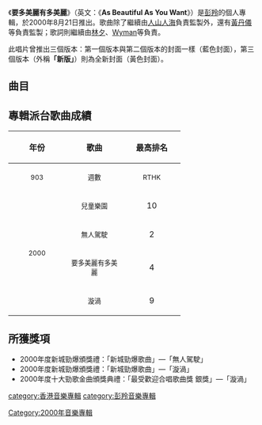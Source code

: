 {{Infobox album <!-- See Wikipedia:WikiProject_Albums -->
| name       = 要多美麗有多美麗
| type       = 專輯
| artist     = [[彭羚|彭羚]]
| cover      = 要多美麗有多美麗 cover.jpg
| released   = 2000年8月21日
| recorded   = 2000年
| genre      = 粵語、國語
| length     = 43分55秒
| label      = [[新力音樂_(香港)|新力唱片]]
<!-- 未知參數 | number     = 12 -->
| producer   = [[黃丹儀|黃丹儀]]、[[陳光榮|陳光榮]]、[[黃耀明|黃耀明]]、[[梁基爵|梁基爵]]、[[李端嫻|李端嫻]]、[[陳輝陽|陳輝陽]]
| reviews    = 
| prev_title = [[好好愛|好好愛]]
| prev_year  = 1999
| next_title = [[完全_No.1|完全 No.1]]
| next_year  = 2001
| misc       = {{單曲
  | type        = 專輯
  | name        = 要多美麗有多美麗
  | single1     = 兒童樂園
  | single1date = 
  | single2     = 無人駕駛
  | single2date = 
  | single3     = 要多美麗有多美麗
  | single3date = 
  | single4     = 漩渦
  | single4date = 
  }}{{Extra album cover
  | header  = 其他封面
  | type    = 專輯
  | cover   = 彭羚 要多美麗有多美麗2.jpg
  | caption = 第三版本封面
  }}
}}

《'''要多美麗有多美麗'''》（英文：《'''As Beautiful As You Want'''》）是[[彭羚|彭羚]]的個人專輯，於2000年8月21日推出。歌曲除了繼續由[[人山人海|人山人海]]負責監製外，還有[[黃丹儀|黃丹儀]]等負責監製；歌詞則繼續由[[林夕|林夕]]、[[黃偉文|Wyman]]等負責。

此唱片曾推出三個版本：第一個版本與第二個版本的封面一樣（藍色封面），第三個版本（外稱'''「新版」'''）則為全新封面（黃色封面）。

==曲目==
{{tracklist
| total_length    = 43:55

| title1         = 無人駕駛
| music1         = [[黃丹儀|黃丹儀]]
| lyrics1        = [[黃偉文|黃偉文]]
| arranger1      = 黃丹儀、[[舒文_(音樂人)|舒文]]
| producer1      = 黃丹儀
| note1          = 
| longnote1      = 國語版本為《隔著枕頭對我說》
| length1        = 4:10

| title2         = 天天都是禮拜天
| music2         = [[陳光榮|陳光榮]]
| lyrics2        = [[林夕|林夕]]
| arranger2      = 陳光榮
| producer2      = 陳光榮
| note2          = 
| longnote2      = 國語版本為《最美的表情》
| length2        = 3:19

| title3         = 要多美麗有多美麗
| music3         = [[彭海桐|彭海桐]]
| lyrics3        = 林夕
| arranger3      = 黃丹儀、舒文
| producer3      = 黃丹儀
| note3          = 
| longnote3      = 
| length3        = 3:59

| title4         = 相對論
| music4         = [[Matt_Slocum|Matt Slocum]]
| lyrics4        = [[梁芷珊|梁芷珊]]
| arranger4      = 黃丹儀、舒文
| producer4      = 黃丹儀
| note4          = 
| longnote4      = 改編自[[蓮兒與啷噹六便士|Sixpence None The Richer]]的歌曲《Kiss Me》
| length4        = 3:20

| title5         = 謝謝你的舊情人
| music5         = [[于逸堯|-{于}-逸堯]]
| lyrics5        = 黃偉文
| arranger5      = [[梁基爵|梁基爵]]
| producer5      = [[黃耀明|黃耀明]]、梁基爵
| note5          = 
| longnote5      = 
| length5        = 3:08

| title6         = 兒童樂園
| music6         = -{于}-逸堯
| lyrics6        = 林夕
| arranger6      = 梁基爵
| producer6      = 黃耀明、梁基爵
| note6          = 
| longnote6      = 
| length6        = 3:25

| title7         = 漩渦
| music7         = [[陳輝陽|陳輝陽]]
| lyrics7        = 黃偉文
| arranger7      = 陳輝陽
| producer7      = 黃耀明、[[李端嫻|李端嫻]]、陳輝陽
| note7          = PNO mix；黃耀明合唱
| longnote7      = [[黃耀明|黃耀明]]合唱
| length7        = 4:06

| title8         = 手提巴黎
| music8         = [[Eric_Kwok|Eric Kwok]]
| lyrics8        = 林夕
| arranger8      = [[Minimal|Minimal]]
| producer8      = 黃耀明、李端嫻
| note8          = 
| longnote8      = 國語版本為《我要一場百老匯》
| length8        = 3:35

| title9         = 翻風
| music9         = Minimal
| lyrics9        = [[周耀輝|周耀輝]]
| arranger9      = Minimal
| producer9      = 黃耀明、李端嫻
| note9          = 
| longnote9      = 
| length9        = 3:32

| title10        = 要多美麗有多美麗
| music10        = 彭海桐
| lyrics10       = 林夕
| arranger10     = [[Alan_Ip|Alan Ip]]
| producer10     = 黃耀明、李端嫻
| note10         = 人山人海 version
| longnote10     = 
| length10       = 4:09

| title11        = 夢見的歌
| music11        = 陳光榮
| lyrics11       = 黃偉文
| arranger11     = 陳光榮
| producer11     = 陳光榮
| note11         = 
| longnote11     = 
| length11       = 2:57

| title12        = 隔著枕頭對我說
| music12        = 黃丹儀
| lyrics12       = 林夕
| arranger12     = 黃丹儀、舒文
| producer12     = 黃丹儀
| note12         = 《無人駕駛》國語版
| longnote12     = 粵語版本為《無人駕駛》
| length12       = 4:11
}}

== 專輯派台歌曲成績 ==
{| class="wikitable"
!align="center" rowspan="2" | 年份
!align="center" rowspan="2" | 歌曲
!align="center" colspan="8" | 最高排名
|-
!width="100"|<small>903</small> !! width="100"|<small>週數</small> !! width="100"|<small>RTHK</small> !! width="100"|<small>週數</small> !! width="100"|<small>997</small> !! width="100"|<small>週數</small> !! width="100"|<small>TVB</small> !! width="100"|<small>週數</small>
|-
|align="center" rowspan="4"| <small>2000</small> ||align="center"| <small>兒童樂園</small> ||align="center"| 10 ||align="center"| 4 ||align="center"| - ||align="center"| - ||align="center"| 13 ||align="center"| 2 ||align="center"| 7 ||align="center"| 2
|-
|align="center"| <small>無人駕駛</small> ||align="center"| 2 ||align="center"| 7 ||align="center"| 3 ||align="center"| 7 ||align="center"| '''1''' ||align="center"| 7 ||align="center"| '''1''' ||align="center"| 5
|-
|align="center"| <small>要多美麗有多美麗</small> ||align="center"| 4 ||align="center"| 3 ||align="center"| 7 ||align="center"| 4 ||align="center"| 2 ||align="center"| 7 ||align="center"| 2 ||align="center"| 4
|-
|align="center"| <small>漩渦</small> ||align="center"| 9 ||align="center"| 6 ||align="center"| 3 ||align="center"| 4 ||align="center"| 2 ||align="center"| 4 ||align="center"| 2 ||align="center"| 5
|}

==所獲獎項==
*2000年度新城勁爆頒獎禮：「新城勁爆歌曲」—「無人駕駛」
*2000年度新城勁爆頒獎禮：「新城勁爆歌曲」—「漩渦」
*2000年度十大勁歌金曲頒獎典禮：「最受歡迎合唱歌曲獎 銀獎」—「漩渦」

{{彭羚}}

[[category:香港音樂專輯|category:香港音樂專輯]]
[[category:彭羚音樂專輯|category:彭羚音樂專輯]]
[[Category:2000年音樂專輯|Category:2000年音樂專輯]]